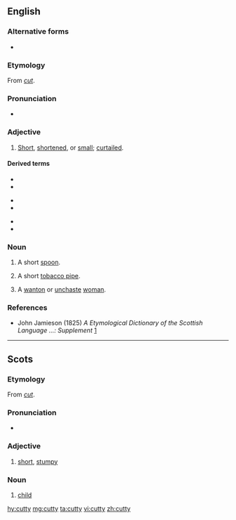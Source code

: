 ==English==

===Alternative forms===
* {{l|en|cuttie}}

===Etymology===
From ''[[cut]]''.

===Pronunciation===
* {{IPA|/ˈkʌti/|lang=en}}

===Adjective===
{{en-adj}}

# {{label|en|Scotland|Northern England}} [[short|Short]], [[shortened]], or [[small]]; [[curtailed]].

====Derived terms====
{{top3}}
* {{l|en|cutty-brown}}
* {{l|en|cutty-gun}}
{{mid3}}
* {{l|en|cutty-hare}}
* {{l|en|cuttymum}}
{{mid3}}
* {{l|en|cutty-stoup}}
* {{l|en|cutty-quean}}
{{bottom}}

===Noun===
{{en-noun|cutties}}

# {{label|en|Scotland}} A short [[spoon]].
# {{label|en|Scotland}} A short [[tobacco pipe]].
#: {{rfquotek|Ramsay}}
# {{label|en|Scotland|archaic}} A [[wanton]] or [[unchaste]] [[woman]].
#: {{rfquotek|Sir Walter Scott}}

===References===
* John Jamieson (1825) ''A Etymological Dictionary of the Scottish Language ...: Supplement'' [http://books.google.com/books?id=UGAJAAAAQAAJ&dq=cutty+cuttie&lr=&source=gbs_summary_s&cad=0]

----

==Scots==

===Etymology===
From ''[[cut]]''.

===Pronunciation===
* {{IPA|/ˈkʌtɪ/|/ˈkʌti/|lang=sco}}

===Adjective===
{{sco-adj}}

# [[short]], [[stumpy]]

===Noun===
{{sco-noun|cutties}}

# {{label|sco|archaic}} [[child]]

[[hy:cutty]]
[[mg:cutty]]
[[ta:cutty]]
[[vi:cutty]]
[[zh:cutty]]